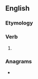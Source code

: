 ==English==

===Etymology===
{{suffix|ascend|eth|lang=en}}

===Verb===
{{head|en|verb form}}

# {{en-archaic third-person singular of|ascend}}

===Anagrams===
* {{l|en|chastened}}